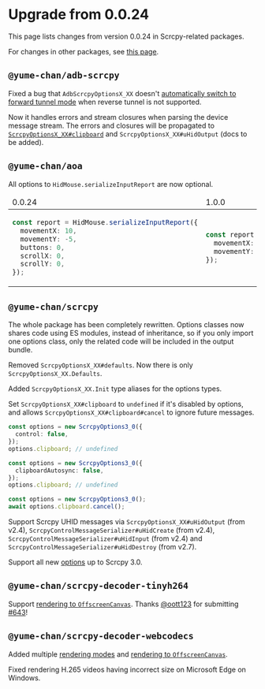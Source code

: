 # Upgrade from 0.0.24

This page lists changes from version 0.0.24 in Scrcpy-related packages.

For changes in other packages, see [this page](../tango/upgrade.mdx).

## `@yume-chan/adb-scrcpy`

Fixed a bug that `AdbScrcpyOptionsX_XX` doesn't [automatically switch to forward tunnel mode](../scrcpy/connect-server.mdx#with-yume-chanadb-scrcpy) when reverse tunnel is not supported.

Now it handles errors and stream closures when parsing the device message stream. The errors and closures will be propagated to [`ScrcpyOptionsX_XX#clipboard`](../scrcpy/options/index.mdx#watch-device-clipboard-changes) and `ScrcpyOptionsX_XX#uHidOutput` (docs to be added).

## `@yume-chan/aoa`

All options to `HidMouse.serializeInputReport` are now optional.

<table style={{display:'table',width:'100%', tableLayout:'fixed'}}>
<thead>
<tr>
<td>0.0.24</td>
<td>1.0.0</td>
</tr>
</thead>
<tbody>
<tr>
<td>

```ts
const report = HidMouse.serializeInputReport({
  movementX: 10,
  movementY: -5,
  buttons: 0,
  scrollX: 0,
  scrollY: 0,
});
```

</td>
<td>

```ts
const report = HidMouse.serializeInputReport({
  movementX: 10,
  movementY: -5,
});
```

</td>
</tr>
</tbody>
</table>

## `@yume-chan/scrcpy`

The whole package has been completely rewritten. Options classes now shares code using ES modules, instead of inheritance, so if you only import one options class, only the related code will be included in the output bundle.

Removed `ScrcpyOptionsX_XX#defaults`. Now there is only `ScrcpyOptionsX_XX.Defaults`.

Added `ScrcpyOptionsX_XX.Init` type aliases for the options types.

Set `ScrcpyOptionsX_XX#clipboard` to `undefined` if it's disabled by options, and allows `ScrcpyOptionsX_XX#clipboard#cancel` to ignore future messages.

```ts showLineNumbers
const options = new ScrcpyOptions3_0({
  control: false,
});
options.clipboard; // undefined
```

```ts showLineNumbers
const options = new ScrcpyOptions3_0({
  clipboardAutosync: false,
});
options.clipboard; // undefined
```

```ts showLineNumbers
const options = new ScrcpyOptions3_0();
await options.clipboard.cancel();
```

Support Scrcpy UHID messages via `ScrcpyOptionsX_XX#uHidOutput` (from v2.4), `ScrcpyControlMessageSerializer#uHidCreate` (from v2.4), `ScrcpyControlMessageSerializer#uHidInput` (from v2.4) and `ScrcpyControlMessageSerializer#uHidDestroy` (from v2.7).

Support all new [options](../scrcpy/versions.mdx) up to Scrcpy 3.0.

## `@yume-chan/scrcpy-decoder-tinyh264`

Support [rendering to `OffscreenCanvas`](../scrcpy/video/tiny-h264.mdx#create-a-decoder). Thanks [@oott123](https://github.com/oott123) for submitting [#643](https://github.com/yume-chan/ya-webadb/pull/643)!

## `@yume-chan/scrcpy-decoder-webcodecs`

Added multiple [rendering modes](../scrcpy/video/web-codecs.mdx#renderer) and [rendering to `OffscreenCanvas`](../scrcpy/video/web-codecs.mdx#create-a-decoder).

Fixed rendering H.265 videos having incorrect size on Microsoft Edge on Windows.
